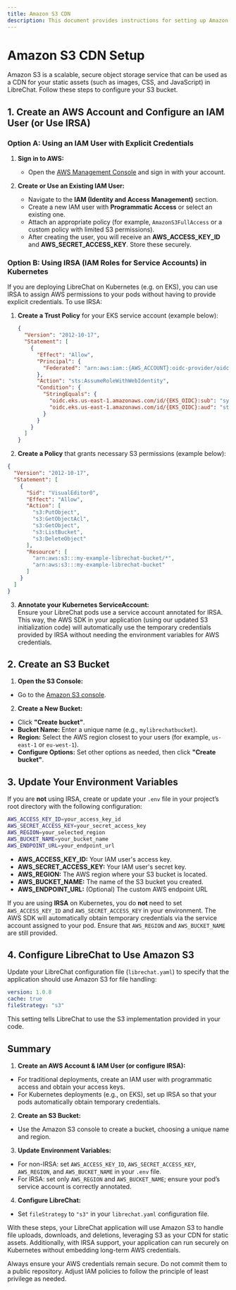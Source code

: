 ```yaml
---
title: Amazon S3 CDN
description: This document provides instructions for setting up Amazon S3 as a CDN for LibreChat.
---
```


# Amazon S3 CDN Setup

Amazon S3 is a scalable, secure object storage service that can be used as a CDN for your static assets (such as images, CSS, and JavaScript) in LibreChat. Follow these steps to configure your S3 bucket.

## 1. Create an AWS Account and Configure an IAM User (or Use IRSA)

### Option A: Using an IAM User with Explicit Credentials

1. **Sign in to AWS:**
   - Open the [AWS Management Console](https://aws.amazon.com/console/) and sign in with your account.

2. **Create or Use an Existing IAM User:**
   - Navigate to the **IAM (Identity and Access Management)** section.
   - Create a new IAM user with **Programmatic Access** or select an existing one.
   - Attach an appropriate policy (for example, `AmazonS3FullAccess` or a custom policy with limited S3 permissions).
   - After creating the user, you will receive an **AWS_ACCESS_KEY_ID** and **AWS_SECRET_ACCESS_KEY**. Store these securely.

### Option B: Using IRSA (IAM Roles for Service Accounts) in Kubernetes

If you are deploying LibreChat on Kubernetes (e.g. on EKS), you can use IRSA to assign AWS permissions to your pods without having to provide explicit credentials. To use IRSA:

1. **Create a Trust Policy** for your EKS service account (example below):
   ```json
   {
     "Version": "2012-10-17",
     "Statement": [
       {
         "Effect": "Allow",
         "Principal": {
           "Federated": "arn:aws:iam::{AWS_ACCOUNT}:oidc-provider/oidc.eks.us-east-1.amazonaws.com/id/{EKS_OIDC}"
         },
         "Action": "sts:AssumeRoleWithWebIdentity",
         "Condition": {
           "StringEquals": {
             "oidc.eks.us-east-1.amazonaws.com/id/{EKS_OIDC}:sub": "system:serviceaccount:librechat:librechat",
             "oidc.eks.us-east-1.amazonaws.com/id/{EKS_OIDC}:aud": "sts.amazonaws.com"
           }
         }
       }
     ]
   }
   ```
2. **Create a Policy** that grants necessary S3 permissions (example below):
```json
{
  "Version": "2012-10-17",
  "Statement": [
    {
      "Sid": "VisualEditor0",
      "Effect": "Allow",
      "Action": [
        "s3:PutObject",
        "s3:GetObjectAcl",
        "s3:GetObject",
        "s3:ListBucket",
        "s3:DeleteObject"
      ],
      "Resource": [
        "arn:aws:s3:::my-example-librechat-bucket/*",
        "arn:aws:s3:::my-example-librechat-bucket"
      ]
    }
  ]
}
   ```
3. **Annotate your Kubernetes ServiceAccount:**  
Ensure your LibreChat pods use a service account annotated for IRSA. This way, the AWS SDK in your application (using our updated S3 initialization code) will automatically use the temporary credentials provided by IRSA without needing the environment variables for AWS credentials.

## 2. Create an S3 Bucket

1. **Open the S3 Console:**
- Go to the [Amazon S3 console](https://s3.console.aws.amazon.com/s3/).

2. **Create a New Bucket:**
- Click **"Create bucket"**.
- **Bucket Name:** Enter a unique name (e.g., `mylibrechatbucket`).
- **Region:** Select the AWS region closest to your users (for example, `us-east-1` or `eu-west-1`).
- **Configure Options:** Set other options as needed, then click **"Create bucket"**.

## 3. Update Your Environment Variables

If you are **not** using IRSA, create or update your `.env` file in your project’s root directory with the following configuration:

```bash filename=".env"
AWS_ACCESS_KEY_ID=your_access_key_id
AWS_SECRET_ACCESS_KEY=your_secret_access_key
AWS_REGION=your_selected_region
AWS_BUCKET_NAME=your_bucket_name
AWS_ENDPOINT_URL=your_endpoint_url
```

- **AWS_ACCESS_KEY_ID:** Your IAM user's access key.
- **AWS_SECRET_ACCESS_KEY:** Your IAM user's secret key.
- **AWS_REGION:** The AWS region where your S3 bucket is located.
- **AWS_BUCKET_NAME:** The name of the S3 bucket you created.
- **AWS_ENDPOINT_URL:** (Optional) The custom AWS endpoint URL

If you are using **IRSA** on Kubernetes, you do **not** need to set `AWS_ACCESS_KEY_ID` and `AWS_SECRET_ACCESS_KEY` in your environment. The AWS SDK will automatically obtain temporary credentials via the service account assigned to your pod. Ensure that `AWS_REGION` and `AWS_BUCKET_NAME` are still provided.

## 4. Configure LibreChat to Use Amazon S3

Update your LibreChat configuration file (`librechat.yaml`) to specify that the application should use Amazon S3 for file handling:

```yaml filename="librechat.yaml"
version: 1.0.8
cache: true
fileStrategy: "s3"
```

This setting tells LibreChat to use the S3 implementation provided in your code.

## Summary

1. **Create an AWS Account & IAM User (or configure IRSA):**
- For traditional deployments, create an IAM user with programmatic access and obtain your access keys.
- For Kubernetes deployments (e.g., on EKS), set up IRSA so that your pods automatically obtain temporary credentials.

2. **Create an S3 Bucket:**
- Use the Amazon S3 console to create a bucket, choosing a unique name and region.

3. **Update Environment Variables:**
- For non-IRSA: set `AWS_ACCESS_KEY_ID`, `AWS_SECRET_ACCESS_KEY`, `AWS_REGION`, and `AWS_BUCKET_NAME` in your `.env` file.
- For IRSA: set only `AWS_REGION` and `AWS_BUCKET_NAME`; ensure your pod’s service account is correctly annotated.

4. **Configure LibreChat:**
- Set `fileStrategy` to `"s3"` in your `librechat.yaml` configuration file.

With these steps, your LibreChat application will use Amazon S3 to handle file uploads, downloads, and deletions, leveraging S3 as your CDN for static assets. Additionally, with IRSA support, your application can run securely on Kubernetes without embedding long-term AWS credentials.

<Callout type="info" title="Note">
  Always ensure your AWS credentials remain secure. Do not commit them to a public repository. Adjust IAM policies to follow the principle of least privilege as needed.
</Callout>
